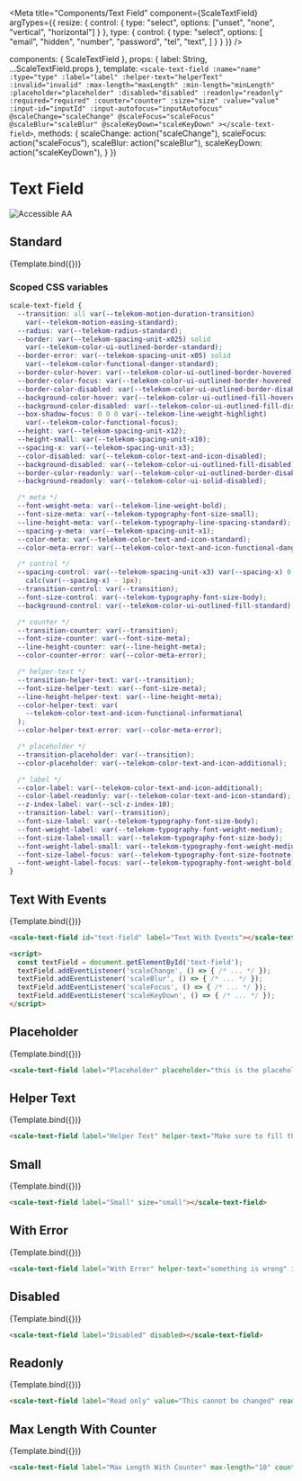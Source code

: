 
<Meta
  title="Components/Text Field"
  component={ScaleTextField}
  argTypes={{
    resize: {
      control: {
        type: "select",
        options: ["unset", "none", "vertical", "horizontal"]
      }
    },
    type: {
      control: {
        type: "select",
        options: [
          "email",
          "hidden",
          "number",
          "password",
          "tel",
          "text",
        ]
      }
    }
  }}
/>

  components: { ScaleTextField },
  props: {
    label: String,
    ...ScaleTextField.props
  },
  template: `
    <scale-text-field
      :name="name"
      :type="type"
      :label="label"
      :helper-text="helperText"
      :invalid="invalid"
      :max-length="maxLength"
      :min-length="minLength"
      :placeholder="placeholder"
      :disabled="disabled"
      :readonly="readonly"
      :required="required"
      :counter="counter"
      :size="size"
      :value="value"
      :input-id="inputId"
      :input-autofocus="inputAutofocus"
      @scaleChange="scaleChange"
      @scaleFocus="scaleFocus"
      @scaleBlur="scaleBlur"
      @scaleKeyDown="scaleKeyDown"
    ></scale-text-field>
  `,
  methods: {
    scaleChange: action("scaleChange"),
    scaleFocus: action("scaleFocus"),
    scaleBlur: action("scaleBlur"),
    scaleKeyDown: action("scaleKeyDown"),
  }
})

<div style={{display: 'inline-flex', alignItems: 'center', justifyContent: 'space-between', width: '100%'}}>
    <h1>Text Field</h1>
    <img src="assets/aa.png" alt="Accessible AA" />
</div>

## Standard

<Canvas withSource="none">
  <Story
    name="Standard"
    args={{
      label: "An input"
    }}
  >
    {Template.bind({})}
  </Story>
</Canvas>

<ArgsTable story="Standard" />

### Scoped CSS variables

```css
scale-text-field {
  --transition: all var(--telekom-motion-duration-transition)
    var(--telekom-motion-easing-standard);
  --radius: var(--telekom-radius-standard);
  --border: var(--telekom-spacing-unit-x025) solid
    var(--telekom-color-ui-outlined-border-standard);
  --border-error: var(--telekom-spacing-unit-x05) solid
    var(--telekom-color-functional-danger-standard);
  --border-color-hover: var(--telekom-color-ui-outlined-border-hovered);
  --border-color-focus: var(--telekom-color-ui-outlined-border-hovered);
  --border-color-disabled: var(--telekom-color-ui-outlined-border-disabled);
  --background-color-hover: var(--telekom-color-ui-outlined-fill-hovered);
  --background-color-disabled: var(--telekom-color-ui-outlined-fill-disabled);
  --box-shadow-focus: 0 0 0 var(--telekom-line-weight-highlight)
    var(--telekom-color-functional-focus);
  --height: var(--telekom-spacing-unit-x12);
  --height-small: var(--telekom-spacing-unit-x10);
  --spacing-x: var(--telekom-spacing-unit-x3);
  --color-disabled: var(--telekom-color-text-and-icon-disabled);
  --background-disabled: var(--telekom-color-ui-outlined-fill-disabled);
  --border-color-readonly: var(--telekom-color-ui-outlined-border-disabled);
  --background-readonly: var(--telekom-color-ui-solid-disabled);

  /* meta */
  --font-weight-meta: var(--telekom-line-weight-bold);
  --font-size-meta: var(--telekom-typography-font-size-small);
  --line-height-meta: var(--telekom-typography-line-spacing-standard);
  --spacing-y-meta: var(--telekom-spacing-unit-x1);
  --color-meta: var(--telekom-color-text-and-icon-standard);
  --color-meta-error: var(--telekom-color-text-and-icon-functional-danger);

  /* control */
  --spacing-control: var(--telekom-spacing-unit-x3) var(--spacing-x) 0
    calc(var(--spacing-x) - 1px);
  --transition-control: var(--transition);
  --font-size-control: var(--telekom-typography-font-size-body);
  --background-control: var(--telekom-color-ui-outlined-fill-standard);

  /* counter */
  --transition-counter: var(--transition);
  --font-size-counter: var(--font-size-meta);
  --line-height-counter: var(--line-height-meta);
  --color-counter-error: var(--color-meta-error);

  /* helper-text */
  --transition-helper-text: var(--transition);
  --font-size-helper-text: var(--font-size-meta);
  --line-height-helper-text: var(--line-height-meta);
  --color-helper-text: var(
    --telekom-color-text-and-icon-functional-informational
  );
  --color-helper-text-error: var(--color-meta-error);

  /* placeholder */
  --transition-placeholder: var(--transition);
  --color-placeholder: var(--telekom-color-text-and-icon-additional);

  /* label */
  --color-label: var(--telekom-color-text-and-icon-additional);
  --color-label-readonly: var(--telekom-color-text-and-icon-standard);
  --z-index-label: var(--scl-z-index-10);
  --transition-label: var(--transition);
  --font-size-label: var(--telekom-typography-font-size-body);
  --font-weight-label: var(--telekom-typography-font-weight-medium);
  --font-size-label-small: var(--telekom-typography-font-size-body);
  --font-weight-label-small: var(--telekom-typography-font-weight-medium);
  --font-size-label-focus: var(--telekom-typography-font-size-footnote);
  --font-weight-label-focus: var(--telekom-typography-font-weight-bold);
}
```

## Text With Events

<Canvas withSource="none">
  <Story
    name="Text With Events"
    args={{
      label: "Text With Events"
    }}
  >
    {Template.bind({})}
  </Story>
</Canvas>

```html
<scale-text-field id="text-field" label="Text With Events"></scale-text-field>

<script>
  const textField = document.getElementById('text-field');
  textField.addEventListener('scaleChange', () => { /* ... */ });
  textField.addEventListener('scaleBlur', () => { /* ... */ });
  textField.addEventListener('scaleFocus', () => { /* ... */ });
  textField.addEventListener('scaleKeyDown', () => { /* ... */ });
</script>
```


## Placeholder

<Canvas withSource="none">
  <Story
    name="Placeholder"
    args={{
      label: "Placeholder",
      placeholder: "this is the placeholder"
    }}
  >
    {Template.bind({})}
  </Story>
</Canvas>

```html
<scale-text-field label="Placeholder" placeholder="this is the placeholder"></scale-text-field>
```


## Helper Text

<Canvas withSource="none">
  <Story
    name="Helper Text"
    args={{
      label: "Helper Text",
      helperText: "Make sure to fill this"
    }}
  >
    {Template.bind({})}
  </Story>
</Canvas>

```html
<scale-text-field label="Helper Text" helper-text="Make sure to fill this"></scale-text-field>
```


## Small

<Canvas withSource="none">
  <Story
    name="Small"
    args={{
      label: "Small",
      size: 'small'
    }}
  >
    {Template.bind({})}
  </Story>
</Canvas>

```html
<scale-text-field label="Small" size="small"></scale-text-field>
```


## With Error

<Canvas withSource="none">
  <Story
    name="With Error"
    args={{
      label: "With Error",
      invalid: true,
      helperText: "something is wrong"
    }}
  >
    {Template.bind({})}
  </Story>
</Canvas>

```html
<scale-text-field label="With Error" helper-text="something is wrong" invalid></scale-text-field>
```


## Disabled

<Canvas withSource="none">
  <Story
    name="Disabled"
    args={{
      label: "Disabled",
      disabled: true
    }}
  >
    {Template.bind({})}
  </Story>
</Canvas>

```html
<scale-text-field label="Disabled" disabled></scale-text-field>
```


## Readonly

<Canvas withSource="none">
  <Story
    name="Read Only"
    args={{
      label: "Read only",
      readonly: true,
      value: "This cannot be changed"
    }}
  >
    {Template.bind({})}
  </Story>
</Canvas>

```html
<scale-text-field label="Read only" value="This cannot be changed" readonly></scale-text-field>
```


## Max Length With Counter

<Canvas withSource="none">
  <Story
    name="Max Length With Counter"
    args={{
      label: "Max Length With Counter",
      maxLength: 10,
      counter: true
    }}
  >
    {Template.bind({})}
  </Story>
</Canvas>

```html
<scale-text-field label="Max Length With Counter" max-length="10" counter></scale-text-field>
```
